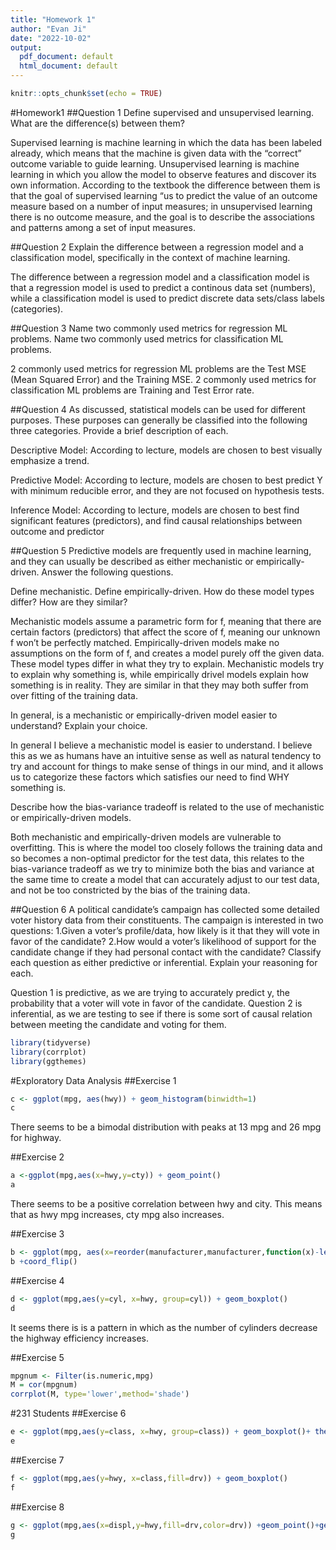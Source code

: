 ---
title: "Homework 1"
author: "Evan Ji"
date: "2022-10-02"
output:
  pdf_document: default
  html_document: default
---

```{r setup, include=FALSE}
knitr::opts_chunk$set(echo = TRUE)
```
#Homework1
##Question 1
Define supervised and unsupervised learning. What are the difference(s) between them?

Supervised learning is machine learning in which the data has been labeled already, which means that the machine is given data with the "correct" outcome variable to guide learning. Unsupervised learning is machine learning in which you allow the model to observe features  and discover its own information. According to the textbook the difference between them is that the goal of supervised learning "us to predict the value of an outcome measure based on a number of input measures; in unsupervised learning there is no outcome measure, and the goal is to describe the associations and patterns among a set of input measures.

##Question 2
Explain the difference between a regression model and a classification model, specifically in the context of machine learning.

The difference between a regression model and a classification model is that a regression model is used to predict a continous data set (numbers), while a classification model is used to predict discrete data sets/class labels (categories).

##Question 3
Name two commonly used metrics for regression ML problems. Name two commonly used metrics for classification ML problems.

2 commonly used metrics for regression ML problems are the Test MSE (Mean Squared Error) and the Training MSE. 2 commonly used metrics for classification ML problems are Training and Test Error rate.

##Question 4
As discussed, statistical models can be used for different purposes. These purposes can generally be classified into the following three categories. Provide a brief description of each.

Descriptive Model:
According to lecture, models are chosen to best visually emphasize a trend.

Predictive Model:
According to lecture, models are chosen to best predict Y with minimum reducible error, and they are not focused on hypothesis tests.

Inference Model:
According to lecture, models are chosen to best find significant features (predictors), and find causal relationships between outcome and predictor

##Question 5
Predictive models are frequently used in machine learning, and they can usually be described as either mechanistic or empirically-driven. Answer the following questions.

Define mechanistic. Define empirically-driven. How do these model types differ? How are they similar?

Mechanistic models assume a parametric form for f, meaning that there are certain factors (predictors) that affect the score of f, meaning our unknown f won't be perfectly matched. Empirically-driven models make no assumptions on the form of f, and creates a model purely off the given data. These model types differ in what they try to explain. Mechanistic models try to explain why something is, while empirically drivel models explain how something is in reality. They are similar in that they may both suffer from over fitting of the training data.

In general, is a mechanistic or empirically-driven model easier to understand? Explain your choice.

In general I believe a mechanistic model is easier to understand. I believe this as we as humans have an intuitive sense as well as natural tendency to try and account for things to make sense of things in our mind, and it allows us to categorize these factors which satisfies our need to find WHY something is.

Describe how the bias-variance tradeoff is related to the use of mechanistic or empirically-driven models.

Both mechanistic and empirically-driven models are vulnerable to overfitting. This is where the model too closely follows the training data and so becomes a non-optimal predictor for the test data, this relates to the bias-variance tradeoff as we try to minimize both the bias and variance at the same time to create a model that can accurately adjust to our test data, and not be too constricted by the bias of the training data.

##Question 6
A political candidate’s campaign has collected some detailed voter history data from their constituents. The campaign is interested in two questions:
1.Given a voter’s profile/data, how likely is it that they will vote in favor of the candidate?
2.How would a voter’s likelihood of support for the candidate change if they had personal contact with the candidate?
Classify each question as either predictive or inferential. Explain your reasoning for each.

Question 1 is predictive, as we are trying to accurately predict y, the probability that a voter will vote in favor of the candidate.
Question 2 is inferential, as we are testing to see if there is some sort of causal relation between meeting the candidate and voting for them.
```{r}
library(tidyverse)
library(corrplot)
library(ggthemes)
```
#Exploratory Data Analysis
##Exercise 1
```{r}
c <- ggplot(mpg, aes(hwy)) + geom_histogram(binwidth=1)
c
```
There seems to be a bimodal distribution with peaks at 13 mpg and 26 mpg for highway.

##Exercise 2
```{r}
a <-ggplot(mpg,aes(x=hwy,y=cty)) + geom_point()
a
```
 There seems to be a positive correlation between hwy and city. This means that as hwy mpg increases, cty mpg also increases.
 
 ##Exercise 3
```{r}
b <- ggplot(mpg, aes(x=reorder(manufacturer,manufacturer,function(x)-length(x)))) + geom_bar()
b +coord_flip()
```
##Exercise 4
```{r}
d <- ggplot(mpg,aes(y=cyl, x=hwy, group=cyl)) + geom_boxplot()
d
```
It seems there is is a pattern in which as the number of cylinders decrease the highway efficiency increases.

##Exercise 5
```{r}
mpgnum <- Filter(is.numeric,mpg)
M = cor(mpgnum)
corrplot(M, type='lower',method='shade')
```

#231 Students
##Exercise 6
```{r}
e <- ggplot(mpg,aes(y=class, x=hwy, group=class)) + geom_boxplot()+ theme_gdocs()+ labs(y= "Vehicle Class", x = "Highway MPG") 
e
```
##Exercise 7
```{r}
f <- ggplot(mpg,aes(y=hwy, x=class,fill=drv)) + geom_boxplot()
f
```
##Exercise 8
```{r}
g <- ggplot(mpg,aes(x=displ,y=hwy,fill=drv,color=drv)) +geom_point()+geom_smooth(se=FALSE,color='blue', aes(linetype=drv))
g
```



